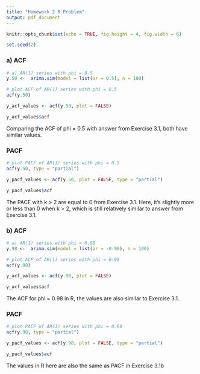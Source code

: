 ```yaml
---
title: "Homework 2 R Problem"
output: pdf_document
---
```


```r
knitr::opts_chunk$set(echo = TRUE, fig.height = 4, fig.width = 6)
```


```r

set.seed(2)

```

### a) ACF

```r

# a) AR(1) series with phi = 0.5 
y.50 <-  arima.sim(model = list(ar = 0.5), n = 100)

# plot ACF of AR(1) series with phi = 0.5 
acf(y.50)

y_acf_values <- acf(y.50, plot = FALSE)

y_acf_values$acf

```

Comparing the ACF of phi = 0.5 with answer from Exercise 3.1, both have similar values.

### PACF 

```r

# plot PACF of AR(1) series with phi = 0.5 
acf(y.50, type = "partial")

y_pacf_values <- acf(y.50, plot = FALSE, type = "partial")

y_pacf_values$acf

```

The PACF with k > 2 are equal to 0 from Exercise 3.1. Here, it's slightly more or less than 0 when k > 2, which is still relatively similar to answer from Exercise 3.1.


### b) ACF

```r

# a) AR(1) series with phi = 0.98 
y.98 <-  arima.sim(model = list(ar = -0.98), n = 100)

# plot ACF of AR(1) series with phi = 0.98 
acf(y.98)

y_acf_values <- acf(y.98, plot = FALSE)

y_acf_values$acf

```

The ACF for phi = 0.98 in R, the values are also similar to Exercise 3.1.

### PACF 

```r

# plot PACF of AR(1) series with phi = 0.98 
acf(y.98, type = "partial")

y_pacf_values <- acf(y.98, plot = FALSE, type = "partial")

y_pacf_values$acf

```

The values in R here are also the same as PACF in Exercise 3.1b



